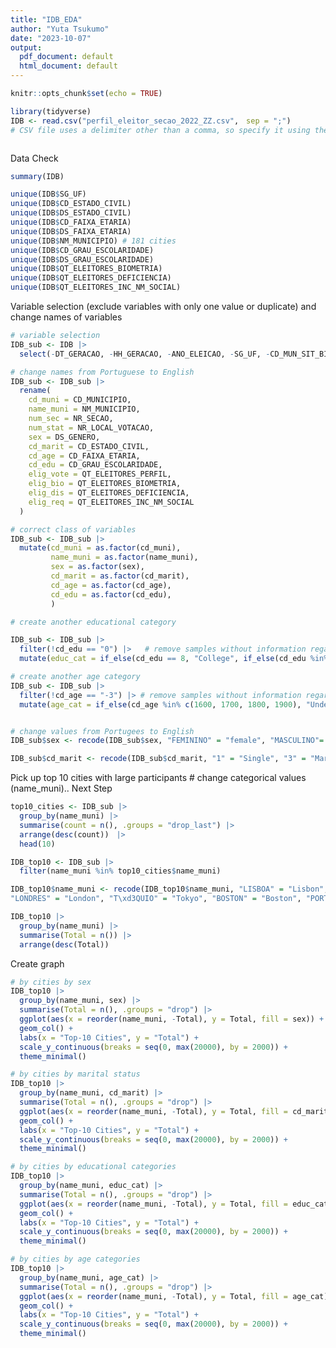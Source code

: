 ```yaml
---
title: "IDB_EDA"
author: "Yuta Tsukumo"
date: "2023-10-07"
output:
  pdf_document: default
  html_document: default
---
```


```r
knitr::opts_chunk$set(echo = TRUE)
```

```r
library(tidyverse)
IDB <- read.csv("perfil_eleitor_secao_2022_ZZ.csv",　sep = ";")
# CSV file uses a delimiter other than a comma, so specify it using the sep parameter. 



```

Data Check
```r
summary(IDB)

unique(IDB$SG_UF)
unique(IDB$CD_ESTADO_CIVIL)
unique(IDB$DS_ESTADO_CIVIL)
unique(IDB$CD_FAIXA_ETARIA)
unique(IDB$DS_FAIXA_ETARIA)
unique(IDB$NM_MUNICIPIO) # 181 cities
unique(IDB$CD_GRAU_ESCOLARIDADE) 
unique(IDB$DS_GRAU_ESCOLARIDADE)
unique(IDB$QT_ELEITORES_BIOMETRIA)
unique(IDB$QT_ELEITORES_DEFICIENCIA)
unique(IDB$QT_ELEITORES_INC_NM_SOCIAL)
```


Variable selection (exclude variables with only one value or duplicate) and change names of variables
```r
# variable selection
IDB_sub <- IDB |>
  select(-DT_GERACAO, -HH_GERACAO, -ANO_ELEICAO, -SG_UF, -CD_MUN_SIT_BIOMETRICA, -DS_MUN_SIT_BIOMETRICA, -NR_ZONA, -CD_GENERO, -DS_ESTADO_CIVIL, -DS_FAIXA_ETARIA, -DS_GRAU_ESCOLARIDADE)

# change names from Portuguese to English
IDB_sub <- IDB_sub |>
  rename(
    cd_muni = CD_MUNICIPIO,
    name_muni = NM_MUNICIPIO,
    num_sec = NR_SECAO,
    num_stat = NR_LOCAL_VOTACAO,
    sex = DS_GENERO,
    cd_marit = CD_ESTADO_CIVIL,
    cd_age = CD_FAIXA_ETARIA,
    cd_edu = CD_GRAU_ESCOLARIDADE,
    elig_vote = QT_ELEITORES_PERFIL,
    elig_bio = QT_ELEITORES_BIOMETRIA,
    elig_dis = QT_ELEITORES_DEFICIENCIA,
    elig_req = QT_ELEITORES_INC_NM_SOCIAL
  )

# correct class of variables
IDB_sub <- IDB_sub |>
  mutate(cd_muni = as.factor(cd_muni),
         name_muni = as.factor(name_muni),
         sex = as.factor(sex),
         cd_marit = as.factor(cd_marit),
         cd_age = as.factor(cd_age),
         cd_edu = as.factor(cd_edu),
         )

# create another educational category

IDB_sub <- IDB_sub |>
  filter(!cd_edu == "0") |>   # remove samples without information regarding education
  mutate(educ_cat = if_else(cd_edu == 8, "College", if_else(cd_edu %in% c(7,6) , "Highshool", "Other")))

# create another age category
IDB_sub <- IDB_sub |>
  filter(!cd_age == "-3") |> # remove samples without information regarding age
  mutate(age_cat = if_else(cd_age %in% c(1600, 1700, 1800, 1900), "Under20", if_else(cd_age %in% c(6064, 6569, 7074, 7579, 8084, 8589, 9094, 9599, 9999) , "Over60", "Other")))


# change values from Portugees to English
IDB_sub$sex <- recode(IDB_sub$sex, "FEMININO" = "female", "MASCULINO"= "male")

IDB_sub$cd_marit <- recode(IDB_sub$cd_marit, "1" = "Single", "3" = "Married", "5" = "Widowed", "7" = "Legally Separated", "9" = "Divorced") 
```

Pick up top 10 cities with large participants
# change categorical values (name_muni).. Next Step
```r
top10_cities <- IDB_sub |> 
  group_by(name_muni) |>
  summarise(count = n(), .groups = "drop_last") |>
  arrange(desc(count))　|>
  head(10)

IDB_top10 <- IDB_sub |>
  filter(name_muni %in% top10_cities$name_muni)

IDB_top10$name_muni <- recode(IDB_top10$name_muni, "LISBOA" = "Lisbon", "NOVA YORK" = "New York", "MIL\xc3O" = "Milan", "NAG\xd3IA" = "Nagoya", "MADRI" = "Madrid", "MIAMI" = "Miami", 
"LONDRES" = "London", "T\xd3QUIO" = "Tokyo", "BOSTON" = "Boston", "PORTO" = "Porto") 

IDB_top10 |>
  group_by(name_muni) |>
  summarise(Total = n()) |>
  arrange(desc(Total))

```

Create graph
```r
# by cities by sex
IDB_top10 |>
  group_by(name_muni, sex) |>
  summarise(Total = n(), .groups = "drop") |>
  ggplot(aes(x = reorder(name_muni, -Total), y = Total, fill = sex)) +
  geom_col() +
  labs(x = "Top-10 Cities", y = "Total") +
  scale_y_continuous(breaks = seq(0, max(20000), by = 2000)) +
  theme_minimal()
```

```r
# by cities by marital status
IDB_top10 |>
  group_by(name_muni, cd_marit) |>
  summarise(Total = n(), .groups = "drop") |>
  ggplot(aes(x = reorder(name_muni, -Total), y = Total, fill = cd_marit)) +
  geom_col() +
  labs(x = "Top-10 Cities", y = "Total") +
  scale_y_continuous(breaks = seq(0, max(20000), by = 2000)) +
  theme_minimal()
```

```r
# by cities by educational categories
IDB_top10 |>
  group_by(name_muni, educ_cat) |>
  summarise(Total = n(), .groups = "drop") |>
  ggplot(aes(x = reorder(name_muni, -Total), y = Total, fill = educ_cat)) +
  geom_col() +
  labs(x = "Top-10 Cities", y = "Total") +
  scale_y_continuous(breaks = seq(0, max(20000), by = 2000)) +
  theme_minimal()
```
```r
# by cities by age categories
IDB_top10 |>
  group_by(name_muni, age_cat) |>
  summarise(Total = n(), .groups = "drop") |>
  ggplot(aes(x = reorder(name_muni, -Total), y = Total, fill = age_cat)) +
  geom_col() +
  labs(x = "Top-10 Cities", y = "Total") +
  scale_y_continuous(breaks = seq(0, max(20000), by = 2000)) +
  theme_minimal()
```

